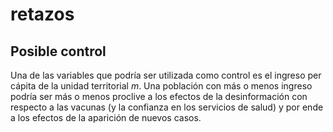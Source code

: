 # retazos

## Posible control

Una de las variables que podría ser utilizada como control es el ingreso per cápita de la unidad territorial $m$. Una población con más o menos ingreso podría ser más o menos proclive a los efectos de la desinformación con respecto a las vacunas (y la confianza en los servicios de salud) y por ende a los efectos de la aparición de nuevos casos.


